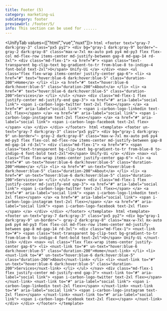 ```yaml
---
title: Footer (5)
category: marketing-ui
subCategory: footer
previewUrl: /footer/5/
info: This section can be used for ......
---
```


<UnifyTab values={["html","vue","nuxt"]}>
    <TabPanel value="html">
    ```html
    <footer text="gray-7 dark:gray-3" class="px5 py2">
        <div bg="gray-1 dark:gray-9" border="~ gray-2 dark:gray-8" class="max-w-7xl mx-auto px6 py4 md-py3 flex flex-col md-flex-row items-center md-justify-between gap-8 md-gap-14 rd-3xl">
            <div class="md-flex-1">
                <a href="#">
                    <span
                        class="text-transparent bg-clip-text bg-gradient-to-tr from-blue-8 to-indigo-4 font-bold text-2xl">U</span>
                    Unify-Ui
                </a>
            </div>
            <nav>
                <ul class="flex flex-wrap items-center justify-center gap-6">
                    <li>
                        <a href="#" text="hover:blue-6 dark:hover:blue-5" class="duration-200">Home</a>
                    </li>
                    <li>
                        <a href="#" text="hover:blue-6 dark:hover:blue-5" class="duration-200">About</a>
                    </li>
                    <li>
                        <a href="#" text="hover:blue-6 dark:hover:blue-5" class="duration-200">Services</a>
                    </li>
                </ul>
            </nav>
            <div class="md-flex-1 flex justify-center md-justify-end gap-3">
                <a href="#" aria-label="social link">
                    <span i-carbon-logo-twitter text-2xl flex></span>
                </a>
                <a href="#" aria-label="social link">
                    <span i-carbon-logo-linkedin text-2xl flex></span>
                </a>
                <a href="#" aria-label="social link">
                    <span i-carbon-logo-instagram text-2xl flex></span>
                </a>
                <a href="#" aria-label="social link">
                    <span i-carbon-logo-facebook text-2xl flex></span>
                </a>
            </div>
        </div>
    </footer>
    ```
    </TabPanel>
    <TabPanel value="vue">
    ```html
    <template>
        <footer un-text="gray-7 dark:gray-3" class="px5 py2">
            <div bg="gray-1 dark:gray-9" un-border="~ gray-2 dark:gray-8" class="max-w-7xl mx-auto px6 py4 md-py3 flex flex-col md-flex-row items-center md-justify-between gap-8 md-gap-14 rd-3xl">
                <div class="md-flex-1">
                    <a href="#">
                        <span
                            class="text-transparent bg-clip-text bg-gradient-to-tr from-blue-8 to-indigo-4 font-bold text-2xl">U</span>
                        Unify-Ui
                    </a>
                </div>
                <nav>
                    <ul class="flex flex-wrap items-center justify-center gap-6">
                        <li>
                            <a href="#" un-text="hover:blue-6 dark:hover:blue-5" class="duration-200">Home</a>
                        </li>
                        <li>
                            <a href="#" un-text="hover:blue-6 dark:hover:blue-5" class="duration-200">About</a>
                        </li>
                        <li>
                            <a href="#" un-text="hover:blue-6 dark:hover:blue-5" class="duration-200">Services</a>
                        </li>
                    </ul>
                </nav>
                <div class="md-flex-1 flex justify-center md-justify-end gap-3">
                    <a href="#" aria-label="social link">
                        <span i-carbon-logo-twitter text-2xl flex></span>
                    </a>
                    <a href="#" aria-label="social link">
                        <span i-carbon-logo-linkedin text-2xl flex></span>
                    </a>
                    <a href="#" aria-label="social link">
                        <span i-carbon-logo-instagram text-2xl flex></span>
                    </a>
                    <a href="#" aria-label="social link">
                        <span i-carbon-logo-facebook text-2xl flex></span>
                    </a>
                </div>
            </div>
        </footer>
    </template>
    ```
    </TabPanel>
    <TabPanel value="nuxt">
    ```html
    <template>
        <footer un-text="gray-7 dark:gray-3" class="px5 py2">
            <div bg="gray-1 dark:gray-9" un-border="~ gray-2 dark:gray-8" class="max-w-7xl mx-auto px6 py4 md-py3 flex flex-col md-flex-row items-center md-justify-between gap-8 md-gap-14 rd-3xl">
                <div class="md-flex-1">
                    <nuxt-link to="#">
                        <span
                            class="text-transparent bg-clip-text bg-gradient-to-tr from-blue-8 to-indigo-4 font-bold text-2xl">U</span>
                        Unify-Ui
                    </nuxt-link>
                </div>
                <nav>
                    <ul class="flex flex-wrap items-center justify-center gap-6">
                        <li>
                            <nuxt-link to="#" un-text="hover:blue-6 dark:hover:blue-5" class="duration-200">Home</nuxt-link>
                        </li>
                        <li>
                            <nuxt-link to="#" un-text="hover:blue-6 dark:hover:blue-5" class="duration-200">About</nuxt-link>
                        </li>
                        <li>
                            <nuxt-link to="#" un-text="hover:blue-6 dark:hover:blue-5" class="duration-200">Services</nuxt-link>
                        </li>
                    </ul>
                </nav>
                <div class="md-flex-1 flex justify-center md-justify-end gap-3">
                    <nuxt-link to="#" aria-label="social link">
                        <span i-carbon-logo-twitter text-2xl flex></span>
                    </nuxt-link>
                    <nuxt-link to="#" aria-label="social link">
                        <span i-carbon-logo-linkedin text-2xl flex></span>
                    </nuxt-link>
                    <nuxt-link to="#" aria-label="social link">
                        <span i-carbon-logo-instagram text-2xl flex></span>
                    </nuxt-link>
                    <nuxt-link to="#" aria-label="social link">
                        <span i-carbon-logo-facebook text-2xl flex></span>
                    </nuxt-link>
                </div>
            </div>
        </footer>
    </template>
    ```
    </TabPanel>
</UnifyTab>